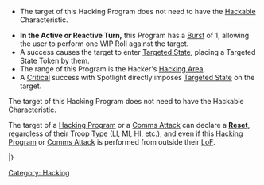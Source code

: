 {{section-hacking}}


{{skillbox |greenyellow| SPOTLIGHT | SHORT SKILL / ARO}}
{{skill-label | Comms Attack, Non-Lethal}}
{{Requirements}}
* The target of this Hacking Program does not need to have the [[Hackable]] Characteristic.
{{effects}}
* '''In the Active or Reactive Turn,''' this Program has a [[Burst]] of 1, allowing the user to perform one WIP Roll against the target.
* A success causes the target to enter [[Targeted State]], placing a Targeted State Token by them.
* The range of this Program is the Hacker's [[Hacking Area]].
* A [[Critical]] success with Spotlight directly imposes [[Targeted State]] on the target.


{{important-start}}
The target of this Hacking Program does not need to have the Hackable Characteristic.
{{important-end}}


{{remember-start}}
The target of a [[Hacking Program]] or a [[Comms Attack]] can declare a '''[[Reset]]''', regardless of their Troop Type (LI, MI, HI, etc.), and even if this [[Hacking Program]] or [[Comms Attack]] is performed from outside their [[LoF]].
{{remember-end}}


{{n4-hacking-header}}
{{hackingrow | [[Spotlight]] | 0 | 0 | -- | 1 | -- | Short Skill/ARO | [[Non-Lethal]], [[State Trait | State:]] [[Targeted]].}}
|}


[[Category: Hacking]]